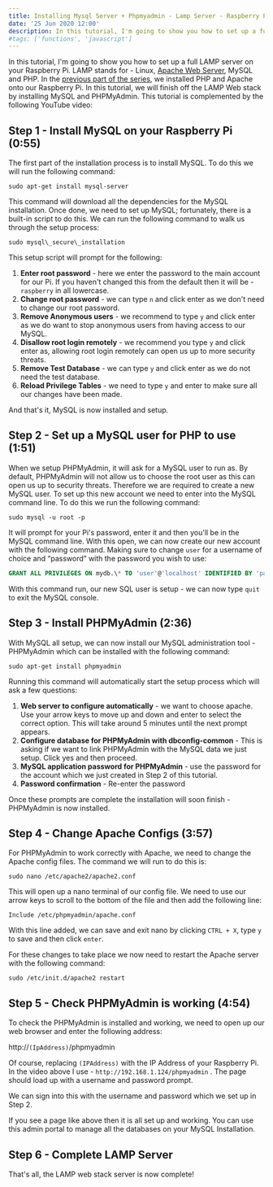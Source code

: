 ```yaml
---
title: Installing Mysql Server + Phpmyadmin - Lamp Server - Raspberry Pi Tutorial Part 3
date: '25 Jun 2020 12:00'
description: In this tutorial, I'm going to show you how to set up a full LAMP server on your Raspberry Pi. LAMP stands for - Linux, Apache Web Server, MySQL and PHP. In the previous part of the series, we installed PHP and Apache onto our Raspberry Pi. In this tutorial, we will finish off the LAMP Web stack by installing MySQL and PHPMyAdmin.
#tags: ['functions', 'javascript']
---
```


In this tutorial, I'm going to show you how to set up a full LAMP server on your Raspberry Pi. LAMP stands for - Linux, [Apache Web Server](https://httpd.apache.org/), MySQL and PHP. In the [previous part of the series](/blog/installing-apache-webserver-php-sftp-web-server/), we installed PHP and Apache onto our Raspberry Pi. In this tutorial, we will finish off the LAMP Web stack by installing MySQL and PHPMyAdmin. This tutorial is complemented by the following YouTube video:

<YouTube id="GbIdQ0LQPdc" />

Step 1 - Install MySQL on your Raspberry Pi (0:55)
--------------------------------------------------

The first part of the installation process is to install MySQL. To do this we will run the following command:

```shell
sudo apt-get install mysql-server
```

This command will download all the dependencies for the MySQL installation. Once done, we need to set up MySQL; fortunately, there is a built-in script to do this. We can run the following command to walk us through the setup process:

```shell
sudo mysql\_secure\_installation
```

This setup script will prompt for the following:

1.  **Enter root password** - here we enter the password to the main account for our Pi. If you haven't changed this from the default then it will be - `raspberry` in all lowercase.
2.  **Change root password** - we can type `n` and click enter as we don't need to change our root password.
3.  **Remove Anonymous users** - we recommend to type `y` and click enter as we do want to stop anonymous users from having access to our MySQL.
4.  **Disallow root login remotely** - we recommend you type `y` and click enter as, allowing root login remotely can open us up to more security threats.
5.  **Remove Test Database** - we can type `y` and click enter as we do not need the test database.
6.  **Reload Privilege Tables** - we need to type `y` and enter to make sure all our changes have been made.

And that's it, MySQL is now installed and setup.

Step 2 - Set up a MySQL user for PHP to use (1:51)
--------------------------------------------------

When we setup PHPMyAdmin, it will ask for a MySQL user to run as. By default, PHPMyAdmin will not allow us to choose the root user as this can open us up to security threats. Therefore we are required to create a new MySQL user. To set up this new account we need to enter into the MySQL command line. To do this we run the following command:

```shell
sudo mysql -u root -p
```

It will prompt for your Pi's password, enter it and then you'll be in the MySQL command line. With this open, we can now create our new account with the following command. Making sure to change `user` for a username of choice and “password” with the password you wish to use:

```sql
GRANT ALL PRIVILEGES ON mydb.\* TO 'user'@'localhost' IDENTIFIED BY 'password';
```

With this command run, our new SQL user is setup - we can now type `quit` to exit the MySQL console.

Step 3 - Install PHPMyAdmin (2:36)
----------------------------------

With MySQL all setup, we can now install our MySQL administration tool - PHPMyAdmin which can be installed with the following command:

```shell
sudo apt-get install phpmyadmin
```

Running this command will automatically start the setup process which will ask a few questions:

1.  **Web server to configure automatically** - we want to choose apache. Use your arrow keys to move up and down and enter to select the correct option. This will take around 5 minutes until the next prompt appears.
2.  **Configure database for PHPMyAdmin with dbconfig-common** - This is asking if we want to link PHPMyAdmin with the MySQL data we just setup. Click yes and then proceed.
3.  **MySQL application password for PHPMyAdmin** - use the password for the account which we just created in Step 2 of this tutorial.
4.  **Password confirmation** - Re-enter the password

Once these prompts are complete the installation will soon finish - PHPMyAdmin is now installed.

Step 4 - Change Apache Configs (3:57)
-------------------------------------

For PHPMyAdmin to work correctly with Apache, we need to change the Apache config files. The command we will run to do this is:

```shell
sudo nano /etc/apache2/apache2.conf
```

This will open up a nano terminal of our config file. We need to use our arrow keys to scroll to the bottom of the file and then add the following line:

```
Include /etc/phpmyadmin/apache.conf
```

With this line added, we can save and exit nano by clicking `CTRL + X`, type `y` to save and then click `enter`.

For these changes to take place we now need to restart the Apache server with the following command:

```shell
sudo /etc/init.d/apache2 restart
```

Step 5 - Check PHPMyAdmin is working (4:54)
-------------------------------------------

To check the PHPMyAdmin is installed and working, we need to open up our web browser and enter the following address:

http://`(IpAddress)`/phpmyadmin

Of course, replacing `(IPAddress)` with the IP Address of your Raspberry Pi. In the video above I use - `http://192.168.1.124/phpmyadmin` . The page should load up with a username and password prompt.

We can sign into this with the username and password which we set up in Step 2.

If you see a page like above then it is all set up and working. You can use this admin portal to manage all the databases on your MySQL Installation.

Step 6 - Complete LAMP Server
-----------------------------

That's all, the LAMP web stack server is now complete!